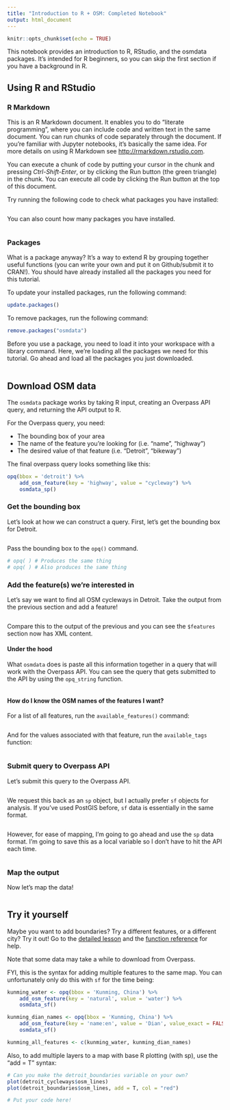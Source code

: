 ```yaml
---
title: "Introduction to R + OSM: Completed Notebook"
output: html_document
---
```


```r
knitr::opts_chunk$set(echo = TRUE)
```

This notebook provides an introduction to R, RStudio, and the osmdata packages. It's intended for R beginners, so you can skip the first section if you have a background in R.

## Using R and RStudio

### R Markdown

This is an R Markdown document. It enables you to do "literate programming", where you can include code and written text in the same document. You can run chunks of code separately through the document. If you're familiar with Jupyter notebooks, it's basically the same idea. For more details on using R Markdown see <http://rmarkdown.rstudio.com>.

You can execute a chunk of code by putting your cursor in the chunk and pressing *Ctrl-Shift-Enter*, or by clicking the Run button (the green triangle) in the chunk. You can execute all code by clicking the Run button at the top of this document.

Try running the following code to check what packages you have installed:

```r

```
You can also count how many packages you have installed.
```r

```

### Packages

What is a package anyway? It's a way to extend R by grouping together useful functions (you can write your own and put it on Github/submit it to CRAN!). You should have already installed all the packages you need for this tutorial. 

To update your installed packages, run the following command:

```r
update.packages()
```

To remove packages, run the following command:
```r
remove.packages("osmdata")
```

Before you use a package, you need to load it into your workspace with a library command. Here, we're loading all the packages we need for this tutorial. Go ahead and load all the packages you just downloaded. 

```r

```

## Download OSM data

The `osmdata` package works by taking R input, creating an Overpass API query, and returning the API output to R.

For the Overpass query, you need:

- The bounding box of your area
- The name of the feature you're looking for (i.e. "name", "highway")
- The desired value of that feature (i.e. "Detroit", "bikeway")

The final overpass query looks something like this:
```r
opq(bbox = 'detroit') %>%
    add_osm_feature(key = 'highway', value = "cycleway") %>%
    osmdata_sp()
```

### Get the bounding box

Let's look at how we can construct a query. First, let's get the bounding box for Detroit.
```r

```

Pass the bounding box to the `opq()` command.
```r

# opq( ) # Produces the same thing
# opq( ) # Also produces the same thing
```

### Add the feature(s) we're interested in

Let's say we want to find all OSM cycleways in Detroit. Take the output from the previous section and add a feature!

```r

```

Compare this to the output of the previous and you can see the `$features` section now has XML content. 

#### Under the hood
What `osmdata` does is paste all this information together in a query that will work with the Overpass API. You can see the query that gets submitted to the API by using the `opq_string` function. 

```r

```

#### How do I know the OSM names of the features I want?
For a list of all features, run the `available_features()` command:
```r

```

And for the values associated with that feature, run the `available_tags` function:
```r

```

### Submit query to Overpass API

Let's submit this query to the Overpass API.

```r

```

We request this back as an `sp` object, but I actually prefer `sf` objects for analysis. If you've used PostGIS before, `sf` data is essentially in the same format. 
```r

```

However, for ease of mapping, I'm going to go ahead and use the `sp` data format. I'm going to save this as a local variable so I don't have to hit the API each time.
```r

```

### Map the output

Now let's map the data!
```r

```

## Try it yourself

Maybe you want to add boundaries? Try a different features, or a different city? Try it out!
Go to the [detailed lesson](https://ropensci.github.io/osmdata/articles/osmdata.html) and the [function reference](https://ropensci.github.io/osmdata/reference/index.html) for help. 

Note that some data may take a while to download from Overpass.

FYI, this is the syntax for adding multiple features to the same map. You can unfortunately only do this with `sf` for the time being:
```r
kunming_water <- opq(bbox = 'Kunming, China') %>%
    add_osm_feature(key = 'natural', value = 'water') %>%
    osmdata_sf()

kunming_dian_names <- opq(bbox = 'Kunming, China') %>%
    add_osm_feature(key = 'name:en', value = 'Dian', value_exact = FALSE) %>%
    osmdata_sf()

kunming_all_features <- c(kunming_water, kunming_dian_names)
```

Also, to add multiple layers to a map with base R plotting (with sp), use the "add = T" syntax:
```r
# Can you make the detroit_boundaries variable on your own?
plot(detroit_cycleways$osm_lines)
plot(detroit_boundaries$osm_lines, add = T, col = "red")
```

```r
# Put your code here!
```
